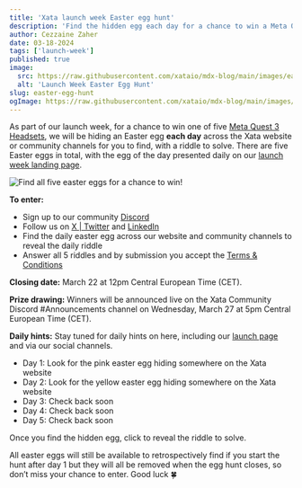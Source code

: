 ```yaml
---
title: 'Xata launch week Easter egg hunt'
description: 'Find the hidden egg each day for a chance to win a Meta Quest 3 headset!'
author: Cezzaine Zaher
date: 03-18-2024
tags: ['launch-week']
published: true
image:
  src: https://raw.githubusercontent.com/xataio/mdx-blog/main/images/easter-egg-hunt-01.jpg
  alt: 'Launch Week Easter Egg Hunt'
slug: easter-egg-hunt
ogImage: https://raw.githubusercontent.com/xataio/mdx-blog/main/images/easter-egg-hunt-01.jpg
---
```


As part of our launch week, for a chance to win one of five [Meta Quest 3 Headsets](https://www.meta.com/quest/quest-3/), we will be hiding an Easter egg **each day** across the Xata website or community channels for you to find, with a riddle to solve. There are five Easter eggs in total, with the egg of the day presented daily on our [launch week landing page](https://xata.io/launch-week-unleash-the-elephant).

![Find all five easter eggs for a chance to win!](/images/easter-egg-hunt-02.png)

**To enter:**

- Sign up to our community [Discord](https://xata.io/discord)
- Follow us on [X | Twitter](https://twitter.com/xata) and [LinkedIn](https://www.linkedin.com/company/xataio)
- Find the daily easter egg across our website and community channels to reveal the daily riddle
- Answer all 5 riddles and by submission you accept the [Terms & Conditions](https://docs.google.com/document/d/1rZ3bVB4BtiVyCHOVKWOhEJrpg0SWFGHFsQLzY0Eo0uI/)

**Closing date:** March 22 at 12pm Central European Time (CET).

**Prize drawing:** Winners will be announced live on the Xata Community Discord #Announcements channel on Wednesday, March 27 at 5pm Central European Time (CET).

**Daily hints:**
Stay tuned for daily hints on here, including our [launch page](https://xata.io/launch-week-unleash-the-elephant) and via our social channels.

- Day 1: Look for the pink easter egg hiding somewhere on the Xata website
- Day 2: Look for the yellow easter egg hiding somewhere on the Xata website
- Day 3: Check back soon
- Day 4: Check back soon
- Day 5: Check back soon

Once you find the hidden egg, click to reveal the riddle to solve.

All easter eggs will still be available to retrospectively find if you start the hunt after day 1 but they will all be removed when the egg hunt closes, so don’t miss your chance to enter. Good luck 🍀
